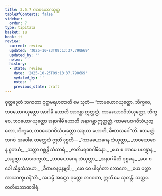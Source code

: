 ```yaml
---
title: 3.5.7 ကာမယောဂသုတ္တ
tableOfContents: false
sidebar:
  order: 7
type: tipitaka
basket: su
book: it
review:
  current: review
  updated: '2025-10-23T09:13:37.790669'
  updated_by: ''
  notes: ''
  history:
  - state: review
    date: '2025-10-23T09:13:37.790669'
    updated_by: ''
    notes: ''
    previous_state: draft
---
```



<ReviewStatus review={frontmatter.review} showDetails={true} />

<HypothesisAnnotation frontmatter={frontmatter} />

<DynamicBreadcrumb />

<Division number="96" book="it" e="ch" v="18" p="259">

<Paragraph number="685" book="it">
ဝုတ္တဉှေတံ ဘဂဝတာ ဝုတ္တမရဟတာတိ မေ သုတံ—
</Paragraph>

<Paragraph number="686" book="it">
“ကာမယောဂယုတ္တော, ဘိက္ခဝေ, ဘဝယောဂယုတ္တော အာဂါမီ ဟောတိ အာဂန္တာ ဣတ္ထတ္တံ. ကာမယောဂဝိသံယုတ္တော, ဘိက္ခဝေ, ဘဝယောဂယုတ္တော အနာဂါမီ ဟောတိ အနာဂန္တာ ဣတ္ထတ္တံ. ကာမယောဂဝိသံယုတ္တော, ဘိက္ခဝေ, ဘဝယောဂဝိသံယုတ္တော အရဟာ ဟောတိ, ခီဏာသဝေါ”တိ. ဧတမတ္ထံ ဘဂဝါ အဝေါစ. တတ္ထေတံ ဣတိ ဝုစ္စတိ—
</Paragraph>

<Paragraph number="687" type="verses" book="it">
_“ကာမယောဂေန သံယုတ္တာ,_  
_ဘဝယောဂေန စူဘယံ;_  
_သတ္တာ ဂစ္ဆန္တိ သံသာရံ,_  
_ဇာတိမရဏဂါမိနော._  

</Paragraph>

<Paragraph number="688" type="verses" book="it">
_ယေ စ ကာမေ ပဟန္တွာန,_  
_အပ္ပတ္တာ အာသဝက္ခယံ;_  
_ဘဝယောဂေန သံယုတ္တာ,_  
_အနာဂါမီတိ ဝုစ္စရေ._  

</Paragraph>

<Paragraph number="689" type="verses" book="it">
_ယေ စ ခေါ ဆိန္နသံသယာ,_  
_ခီဏမာနပုနဗ္ဘဝါ;_  
_တေ ဝေ ပါရင်္ဂတာ လောကေ,_  
_ယေ ပတ္တာ အာသဝက္ခယန်”တိ._  

</Paragraph>

<Paragraph number="690" book="it">
အယမ္ပိ အတ္ထော ဝုတ္တော ဘဂဝတာ, ဣတိ မေ သုတန္တိ.

</Paragraph>
</Division>

<Paragraph number="691" type="center" book="it">
သတ္တမံ.



</Paragraph>

<Paragraph number="692" type="center" book="it">
တတိယဘာဏဝါရံ.
</Paragraph>